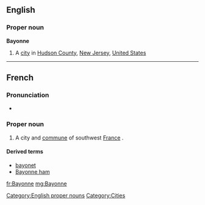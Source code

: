 ==English==

===Proper noun===
{{wikipedia}}
'''Bayonne'''

# A [[city]] in [[Hudson County]], [[New Jersey]], [[United States]]

[[Category:English proper nouns]]

----

==French==

===Pronunciation===
* {{audio|Fr-Paris--Bayonne.ogg|Audio (Paris)}}

===Proper noun===
{{infl|fr|proper noun}}

# A city and [[commune]] of southwest [[France]] .

====Derived terms====
* [[bayonet]]
* [[Bayonne ham]]

[[Category:Cities]]

[[fr:Bayonne]]
[[mg:Bayonne]]